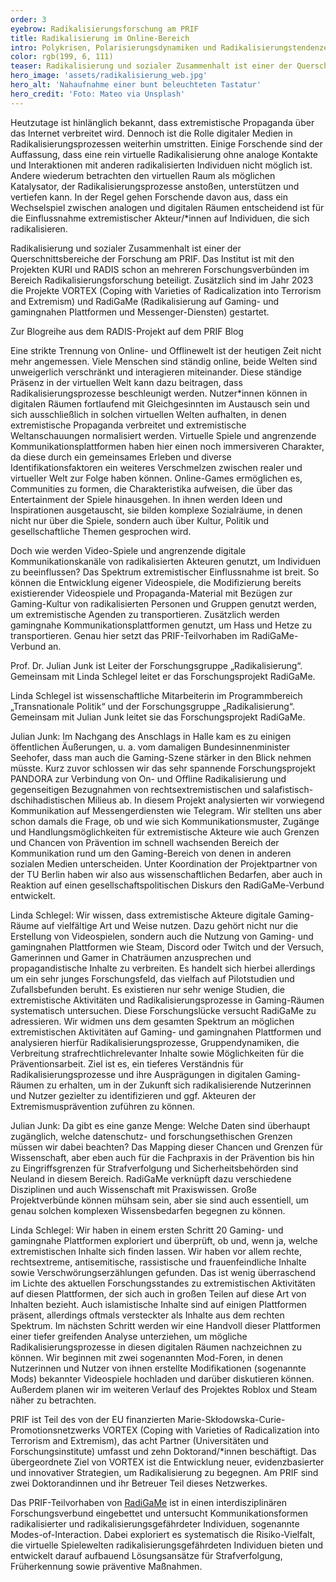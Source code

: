 ```yaml
---
order: 3
eyebrow: Radikalisierungsforschung am PRIF
title: Radikalisierung im Online-Bereich
intro: Polykrisen, Polarisierungsdynamiken und Radikalisierungstendenzen gehen Hand in Hand. Egal ob Covid-19 Pandemie, der Ukraine-Krieg oder der Krieg in Gaza – extremistische Akteure greifen jene Themen auf und instrumentalisieren sie. Gesellschaftspolitische Ereignisse werden in propagandistischem Material aufgearbeitet und verstärken so Radikalisierungsdynamiken. Virtuelle Welten nehmen hier eine zunehmend starke Rolle ein, da sich Konnektivität und Reichweite durch das Netz 2.0 potenzieren. Online-Radikalisierung ist einer der Bereiche in der Radikalisierungsforschung am PRIF, die 2023 durch den Start der Projekte VORTEX und RadiGaMe weiter ausgebaut worden ist.
color: rgb(199, 6, 111)
teaser: Radikalisierung und sozialer Zusammenhalt ist einer der Querschnittsbereiche der Forschung am PRIF. Welche Rolle dabei virtuelle Welten einnehmen, wird in einem neuen Forschungsverbund untersucht.
hero_image: 'assets/radikalisierung_web.jpg'
hero_alt: 'Nahaufnahme einer bunt beleuchteten Tastatur'
hero_credit: 'Foto: Mateo via Unsplash'
---
```


<Leadin>Heutzutage ist hinlänglich bekannt,</Leadin> dass extremistische Propaganda über das Internet verbreitet wird. Dennoch ist die Rolle digitaler Medien in Radikalisierungsprozessen weiterhin umstritten. Einige Forschende sind der Auffassung, dass eine rein virtuelle Radikalisierung ohne analoge Kontakte und Interaktionen mit anderen radikalisierten Individuen nicht möglich ist. Andere wiederum betrachten den virtuellen Raum als möglichen Katalysator, der Radikalisierungsprozesse anstoßen, unterstützen und vertiefen kann. In der Regel gehen Forschende davon aus, dass ein Wechselspiel zwischen analogen und digitalen Räumen entscheidend ist für die Einflussnahme extremistischer Akteur/*innen auf Individuen, die sich radikalisieren.

<Callout eyebrow="Infobox" title="Forschung zu Radikalisierung und sozialem Zusammenhalt" expandable={false}>

Radikalisierung und sozialer Zusammenhalt ist einer der Querschnittsbereiche der Forschung am PRIF. Das Institut ist mit den Projekten KURI und RADIS schon an mehreren Forschungsverbünden im Bereich Radikalisierungsforschung beteiligt. Zusätzlich sind im Jahr 2023 die Projekte VORTEX (Coping with Varieties of Radicalization into Terrorism and Extremism) und RadiGaMe (Radikalisierung auf Gaming- und gamingnahen Plattformen und Messenger-Diensten) gestartet.

</Callout>

<CallToAction url="https://blog.prif.org/reihen/radis-blogserie-debatten-zu-islamistischem-extremismus/">

Zur Blogreihe aus dem RADIS-Projekt auf dem PRIF Blog

</CallToAction>

Eine strikte Trennung von Online- und Offlinewelt ist der heutigen Zeit nicht mehr angemessen. Viele Menschen sind ständig online, beide Welten sind unweigerlich verschränkt und interagieren miteinander. Diese ständige Präsenz in der virtuellen Welt kann dazu beitragen, dass Radikalisierungsprozesse beschleunigt werden. Nutzer\*innen können in digitalen Räumen fortlaufend mit Gleichgesinnten im Austausch sein und sich ausschließlich in solchen virtuellen Welten aufhalten, in denen extremistische Propaganda verbreitet und extremistische Weltanschauungen normalisiert werden. Virtuelle Spiele und angrenzende Kommunikationsplattformen haben hier einen noch immersiveren Charakter, da diese durch ein gemeinsames Erleben und diverse Identifikationsfaktoren ein weiteres Verschmelzen zwischen realer und virtueller Welt zur Folge haben können.  Online-Games ermöglichen es, Communities zu formen, die Charakteristika aufweisen, die über das Entertainment der Spiele hinausgehen. In ihnen werden Ideen und Inspirationen ausgetauscht, sie bilden komplexe Sozialräume, in denen nicht nur über die Spiele, sondern auch über Kultur, Politik und gesellschaftliche Themen gesprochen wird. 

Doch wie werden Video-Spiele und angrenzende digitale Kommunikationskanäle von radikalisierten Akteuren genutzt, um Individuen zu beeinflussen? Das Spektrum extremistischer Einflussnahme ist breit. So können die Entwicklung eigener Videospiele, die Modifizierung bereits existierender Videospiele und Propaganda-Material mit Bezügen zur Gaming-Kultur von radikalisierten Personen und Gruppen genutzt werden, um extremistische Agenden zu transportieren. Zusätzlich werden   gamingnahe Kommunikationsplattformen genutzt, um Hass und Hetze zu transportieren. Genau hier setzt das PRIF-Teilvorhaben im RadiGaMe-Verbund an.

<Interview title="Interview mit Linda Schlegel und Julian Junk">

<InterviewParticipant name="Julian Junk" image="assets/Julian_pink_web.jpg" >

Prof. Dr. Julian Junk ist Leiter der Forschungsgruppe „Radikalisierung“. Gemeinsam mit Linda Schlegel leitet er das Forschungsprojekt RadiGaMe.

</InterviewParticipant>

<InterviewParticipant name="Linda Schlegel" image="assets/Linda_web.jpg" >

Linda Schlegel ist wissenschaftliche Mitarbeiterin im Programmbereich „Transnationale Politik“ und der Forschungsgruppe „Radikalisierung“. Gemeinsam mit Julian Junk leitet sie das Forschungsprojekt RadiGaMe.

</InterviewParticipant>

<InterviewQuestion q="Bisher ist das RadiGaMe-Projekt ein Novum. Wie kam es zu dem Projekt?">

Julian Junk: Im Nachgang des Anschlags in Halle kam es zu einigen öffentlichen Äußerungen, u. a. vom damaligen Bundesinnenminister Seehofer, dass man auch die Gaming-Szene stärker in den Blick nehmen müsste. Kurz zuvor schlossen wir das sehr spannende Forschungsprojekt PANDORA zur Verbindung von On- und Offline Radikalisierung und gegenseitigen Bezugnahmen von rechtsextremistischen und salafistisch-dschihadistischen Milieus ab. In diesem Projekt analysierten wir vorwiegend Kommunikation auf Messengerdiensten wie Telegram. Wir stellten uns aber schon damals die Frage, ob und wie sich Kommunikationsmuster, Zugänge und Handlungsmöglichkeiten für extremistische Akteure wie auch Grenzen und Chancen von Prävention im schnell wachsenden Bereich der Kommunikation rund um den Gaming-Bereich von denen in anderen sozialen Medien unterscheiden. Unter Koordination der Projektpartner von der TU Berlin haben wir also aus wissenschaftlichen Bedarfen, aber auch in Reaktion auf einen gesellschaftspolitischen Diskurs den RadiGaMe-Verbund entwickelt.

</InterviewQuestion>

<InterviewQuestion q="Warum ist es wichtig, gerade virtuelle Gamingräume auf extremistische Einflussnahmen zu untersuchen? Was sind die Ziele von RadiGaMe?">

Linda Schlegel: Wir wissen, dass extremistische Akteure digitale Gaming-Räume auf vielfältige Art und Weise nutzen. Dazu gehört nicht nur die Erstellung von Videospielen, sondern auch die Nutzung von Gaming- und gamingnahen Plattformen wie Steam, Discord oder Twitch und der Versuch, Gamerinnen und Gamer in Chaträumen anzusprechen und propagandistische Inhalte zu verbreiten. Es handelt sich hierbei allerdings um ein sehr junges Forschungsfeld, das vielfach auf Pilotstudien und Zufallsbefunden beruht. Es existieren nur sehr wenige Studien, die extremistische Aktivitäten und Radikalisierungsprozesse in Gaming-Räumen systematisch untersuchen. Diese Forschungslücke versucht RadiGaMe zu adressieren. Wir widmen uns dem gesamten Spektrum an möglichen extremistischen Aktivitäten auf Gaming- und gamingnahen Plattformen und analysieren hierfür Radikalisierungsprozesse, Gruppendynamiken, die Verbreitung strafrechtlichrelevanter Inhalte sowie Möglichkeiten für die Präventionsarbeit. Ziel ist es, ein tieferes Verständnis für Radikalisierungsprozesse und ihre Ausprägungen in digitalen Gaming-Räumen zu erhalten, um in der Zukunft sich radikalisierende Nutzerinnen und Nutzer gezielter zu identifizieren und ggf. Akteuren der Extremismusprävention zuführen zu können.

</InterviewQuestion>

<InterviewQuestion q="Welche Herausforderungen existieren für die Forschung?">

Julian Junk: Da gibt es eine ganze Menge: Welche Daten sind überhaupt zugänglich, welche datenschutz- und forschungsethischen Grenzen müssen wir dabei beachten? Das Mapping dieser Chancen und Grenzen für Wissenschaft, aber eben auch für die Fachpraxis in der Prävention bis hin zu Eingriffsgrenzen für Strafverfolgung und Sicherheitsbehörden sind Neuland in diesem Bereich. RadiGaMe verknüpft dazu verschiedene Disziplinen und auch Wissenschaft mit Praxiswissen. Große Projektverbünde können mühsam sein, aber sie sind auch essentiell, um genau solchen komplexen Wissensbedarfen begegnen zu können.

</InterviewQuestion>

<InterviewQuestion q="Gibt es bereits erste Explorationsergebnisse und was folgt nun?">

Linda Schlegel: Wir haben in einem ersten Schritt 20 Gaming- und gamingnahe Plattformen exploriert und überprüft, ob und, wenn ja, welche extremistischen Inhalte sich finden lassen. Wir haben vor allem rechte, rechtsextreme, antisemitische, rassistische und frauenfeindliche Inhalte sowie Verschwörungserzählungen gefunden. Das ist wenig überraschend im Lichte des aktuellen Forschungsstandes zu extremistischen Aktivitäten auf diesen Plattformen, der sich auch in großen Teilen auf diese Art von Inhalten bezieht. Auch islamistische Inhalte sind auf einigen Plattformen präsent, allerdings oftmals versteckter als Inhalte aus dem rechten Spektrum. Im nächsten Schritt werden wir eine Handvoll dieser Plattformen einer tiefer greifenden Analyse unterziehen, um mögliche Radikalisierungsprozesse in diesen digitalen Räumen nachzeichnen zu können. Wir beginnen mit zwei sogenannten Mod-Foren, in denen Nutzerinnen und Nutzer von ihnen erstellte Modifikationen (sogenannte Mods) bekannter Videospiele hochladen und darüber diskutieren können. Außerdem planen wir im weiteren Verlauf des Projektes Roblox und Steam näher zu betrachten.

</InterviewQuestion>

</Interview>

<Callout eyebrow="Infobox" title="Neue Projekte in der Forschungsgruppe Radikalisierung" expandable={false}>

PRIF ist Teil des von der EU finanzierten Marie-Skłodowska-Curie-Promotionsnetzwerks VORTEX (Coping with Varieties of Radicalization into Terrorism and Extremism), das acht Partner (Universitäten und Forschungsinstitute) umfasst und zehn Doktorand/*innen beschäftigt. Das übergeordnete Ziel von VORTEX ist die Entwicklung neuer, evidenzbasierter und innovativer Strategien, um Radikalisierung zu begegnen. Am PRIF sind zwei Doktorandinnen und ihr Betreuer Teil dieses Netzwerkes. 

Das PRIF-Teilvorhaben von [RadiGaMe](https://www.radigame.de/) ist in einen interdisziplinären Forschungsverbund eingebettet und untersucht Kommunikationsformen radikalisierter und radikalisierungsgefährdeter Individuen, sogenannte Modes-of-Interaction. Dabei exploriert es systematisch die Risiko-Vielfalt, die virtuelle Spielewelten radikalisierungsgefährdeten Individuen bieten und entwickelt darauf aufbauend Lösungsansätze für Strafverfolgung, Früherkennung sowie präventive Maßnahmen.
</Callout>